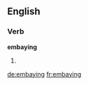 ==English==

===Verb===
'''embaying'''

# {{present participle of|[[embay]]}}

[[de:embaying]]
[[fr:embaying]]